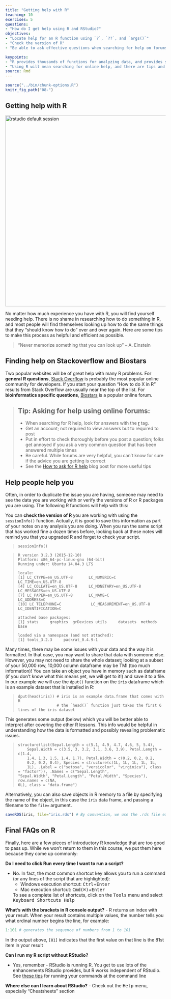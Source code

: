 ```yaml
---
title: "Getting help with R"
teaching: 10
exercises: 5
questions:
- "How do I get help using R and RStudio?"
objectives:
- "Locate help for an R function using `?`, `??`, and `args()`"
- "Check the version of R"
- "Be able to ask effective questions when searching for help on forums or using web searches"

keypoints:
- "R provides thousands of functions for analyzing data, and provides several way to get help"
- "Using R will mean searching for online help, and there are tips and resources on how to search effectively"
source: Rmd
---
```


```r
source("../bin/chunk-options.R")
knitr_fig_path("08-")
```


## Getting help with R

<img src="images/oreilly_book_covers.png" alt="rstudio default session" style="width: 600px;"/>

No matter how much experience you have with R, you will find yourself needing help. There is no shame in researching how to do something in R, and most people will find themselves looking up how to do the same things that they "should know how to do" over and over again. Here are some tips to make this process as helpful and efficient as possible.

> "Never memorize something that you can look up"
> -- A. Einstein

## Finding help on Stackoverflow and Biostars

Two popular websites will be of great help with many R problems. For **general** **R questions**, [Stack Overflow](https://stackoverflow.com/) is probably the most popular online community for developers. If you start your question "How to do X in R" results from Stack Overflow are usually near the top of the list. For **bioinformatics specific questions**, [Biostars](https://www.biostars.org/) is a popular online forum.

> ## Tip: Asking for help using online forums:
>
> - When searching for R help, look for answers with the [r](https://stackoverflow.com/questions/tagged/r) tag.
> - Get an account; not required to view answers but to required to post
> - Put in effort to check thoroughly before you post a question; folks get annoyed if you ask a very common question that has been answered multiple times
> - Be careful. While forums are very helpful, you can't know for sure if the advice you are getting is correct
> - See the [How to ask for R help](http://blog.revolutionanalytics.com/2014/01/how-to-ask-for-r-help.html) blog post for more useful tips
>


## Help people help you

Often, in order to duplicate the issue you are having, someone may need to see the data you are working with or verify the versions of R or R packages you are using. The following R functions will help with this:

You can **check the version of R** you are working with using the `sessionInfo()` function. Actually, it is good to save this information as part of your notes on any analysis you are doing. When you run the same script that has worked fine a dozen times before, looking back at these notes will remind you that you upgraded R and forget to check your script.


> ~~~
> sessionInfo()
> ~~~

> ~~~
> R version 3.2.3 (2015-12-10)
> Platform: x86_64-pc-linux-gnu (64-bit)
> Running under: Ubuntu 14.04.3 LTS
>
> locale:
> [1] LC_CTYPE=en_US.UTF-8       LC_NUMERIC=C               LC_TIME=en_US.UTF-8
> [4] LC_COLLATE=en_US.UTF-8     LC_MONETARY=en_US.UTF-8    LC_MESSAGES=en_US.UTF-8
> [7] LC_PAPER=en_US.UTF-8       LC_NAME=C                  LC_ADDRESS=C
> [10] LC_TELEPHONE=C             LC_MEASUREMENT=en_US.UTF-8 LC_IDENTIFICATION=C
>
> attached base packages:
> [1] stats     graphics  grDevices utils     datasets  methods   base
>
> loaded via a namespace (and not attached):
> [1] tools_3.2.3     packrat_0.4.9-1
> ~~~


Many times, there may be some issues with your data and the way it is formatted. In that case, you may want to share that data with someone else. However, you may not need to share the whole dataset; looking at a subset of your 50,000 row, 10,000 column dataframe may be TMI (too much information)! You can take an object you have in memory such as dataframe (if you don't know what this means yet, we will get to it!) and save it to a file. In our example we will use the `dput()` function on the `iris` dataframe which is an example dataset that is installed in R:


> ~~~
> dput(head(iris)) # iris is an example data.frame that comes with R
>                  # the `head()` function just takes the first 6 lines of the iris dataset
> ~~~

This generates some output (below) which you will be better able to interpret after covering the other R lessons. This info would be helpful in understanding how the data is formatted and possibly revealing problematic issues.

> ~~~
> structure(list(Sepal.Length = c(5.1, 4.9, 4.7, 4.6, 5, 5.4),
>     Sepal.Width = c(3.5, 3, 3.2, 3.1, 3.6, 3.9), Petal.Length = c(1.4,
>     1.4, 1.3, 1.5, 1.4, 1.7), Petal.Width = c(0.2, 0.2, 0.2,
>     0.2, 0.2, 0.4), Species = structure(c(1L, 1L, 1L, 1L, 1L,
>     1L), .Label = c("setosa", "versicolor", "virginica"), class = "factor")), .Names = c("Sepal.Length",
> "Sepal.Width", "Petal.Length", "Petal.Width", "Species"), row.names = c(NA,
> 6L), class = "data.frame")
> ~~~


Alternatively, you can also save objects in R memory to a file by specifying the name of the object, in this case the `iris` data frame, and passing a filename to the `file=` argument.

```r
saveRDS(iris, file="iris.rds") # By convention, we use the .rds file extension
```

## Final FAQs on R

Finally, here are a few pieces of introductory R knowledge that are too good to pass up. While we won't return to them in this course, we put them here because they come up commonly:

**Do I need to click Run every time I want to run a script?**

- No. In fact, the most common shortcut key allows you to run a command (or any lines of the script that are highlighted):
  - Windows execution shortcut: <KBD>Ctrl</KBD>+<KBD>Enter</KBD>
  - Mac execution shortcut: <KBD>Cmd(⌘)</KBD>+<KBD>Enter</KBD>

  To see a complete list of shortcuts, click on the <KBD>Tools</KBD> menu and select <KBD>Keyboard Shortcuts Help</KBD>

**What's with the brackets in R console output?**
- R returns an index with your result. When your result contains multiple values, the number tells you what ordinal number begins the line, for example:

```r
1:101 # generates the sequence of numbers from 1 to 101
```

In the output above, `[81]` indicates that the first value on that line is the 81st item in your result



**Can I run my R script without RStudio?**

- Yes, remember - RStudio is running R. You get to use lots of the enhancements RStudio provides, but R works independent of RStudio. See [these tips](https://support.rstudio.com/hc/en-us/articles/218012917-How-to-run-R-scripts-from-the-command-line) for running your commands at the command line


**Where else can I learn about RStudio?**
- Check out the <KBD>Help</KBD> menu, especially "Cheatsheets" section
